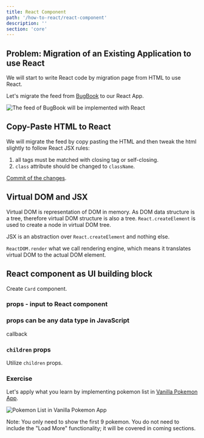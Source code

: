 ```yaml
---
title: React Component
path: '/how-to-react/react-component'
description: ''
section: 'core'
---
```


## Problem: Migration of an Existing Application to use React

We will start to write React code by migration page from HTML to use React.

Let's migrate the feed from [BugBook] to our React App.

![The feed of BugBook will be implemented with React](bugbook-feed.png)

## Copy-Paste HTML to React

We will migrate the feed by copy pasting the HTML and then tweak the html slightly to follow React JSX rules:

1. all tags must be matched with closing tag or self-closing.
1. `class` attribute should be changed to `className`.

<aside>

[Commit of the changes](https://github.com/malcolm-kee/how-to-react/commit/25b29e59c71724579e3ed4a6b13e065626ac8ad1).

</aside>

## Virtual DOM and JSX

Virtual DOM is representation of DOM in memory. As DOM data structure is a tree, therefore virtual DOM structure is also a tree. `React.createElement` is used to create a node in virtual DOM tree.

JSX is an abstraction over `React.createElement` and nothing else.

`ReactDOM.render` what we call rendering engine, which means it translates virtual DOM to the actual DOM element.

## React component as UI building block

Create `Card` component.

### props - input to React component

### props can be any data type in JavaScript

callback

### `children` props

Utilize `children` props.

<section class="exercise">

### Exercise

Let's apply what you learn by implementing pokemon list in [Vanilla Pokemon App][vanilla-pokemon].

![Pokemon List in Vanilla Pokemon App](vanilla-pokemon-list.png)

Note: You only need to show the first 9 pokemon. You do not need to include the "Load More" functionality; it will be covered in coming sections.

</section>

[bugbook]: https://bugbook.netlify.com/
[vanilla-pokemon]: https://vanilla-pokemon.netlify.com/
